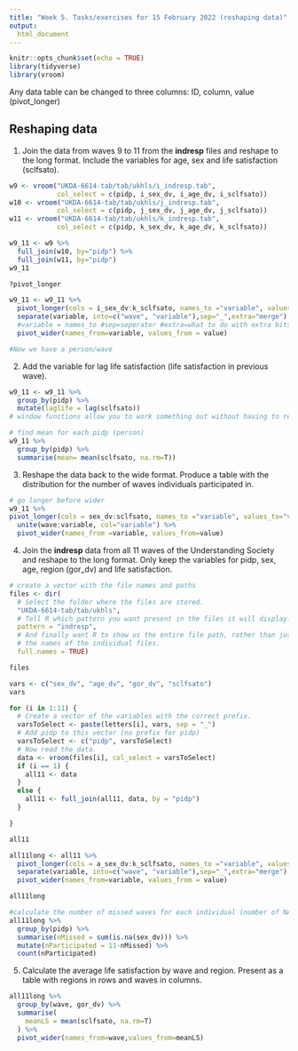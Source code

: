 ```yaml
---
title: "Week 5. Tasks/exercises for 15 February 2022 (reshaping data)"
output:
  html_document
---
```


```r
knitr::opts_chunk$set(echo = TRUE)
library(tidyverse)
library(vroom)
```

Any data table can be changed to three columns:
ID, column, value
(pivot_longer)

## Reshaping data

1. Join the data from waves 9 to 11 from the **indresp** files and reshape to the long format. Include the variables for age, sex and life satisfaction (sclfsato).


```r
w9 <- vroom("UKDA-6614-tab/tab/ukhls/i_indresp.tab",
            col_select = c(pidp, i_sex_dv, i_age_dv, i_sclfsato))
w10 <- vroom("UKDA-6614-tab/tab/ukhls/j_indresp.tab",
            col_select = c(pidp, j_sex_dv, j_age_dv, j_sclfsato))
w11 <- vroom("UKDA-6614-tab/tab/ukhls/k_indresp.tab",
            col_select = c(pidp, k_sex_dv, k_age_dv, k_sclfsato))

w9_11 <- w9 %>% 
  full_join(w10, by="pidp") %>%
  full_join(w11, by="pidp")
w9_11

?pivot_longer

w9_11 <- w9_11 %>%
  pivot_longer(cols = i_sex_dv:k_sclfsato, names_to ="variable", values_to="value") %>%
  separate(variable, into=c("wave", "variable"),sep="_",extra="merge") %>% #into = new col names,
  #variable = names_to #sep=seperator #extra=what to do with extra bits
  pivot_wider(names_from=variable, values_from = value)

#Now we have a person/wave
```

2. Add the variable for lag life satisfaction (life satisfaction in previous wave).

```r
w9_11 <- w9_11 %>%
  group_by(pidp) %>%
  mutate(laglife = lag(sclfsato)) 
# window functions allow you to work something out without having to reshape data

# find mean for each pidp (person)
w9_11 %>%
  group_by(pidp) %>%
  summarise(mean= mean(sclfsato, na.rm=T)) 
```


3. Reshape the data back to the wide format. Produce a table with the distribution for the number of waves individuals participated in.


```r

# go longer before wider
w9_11 %>%
pivot_longer(cols = sex_dv:sclfsato, names_to ="variable", values_to="value") %>%
  unite(wave:variable, col="variable") %>%
  pivot_wider(names_from =variable, values_from=value)

```

4. Join the **indresp** data from all 11 waves of the Understanding Society and reshape to the long format. Only keep the variables for pidp, sex, age, region (gor_dv) and life satisfaction.


```r
# create a vector with the file names and paths
files <- dir(
  # Select the folder where the files are stored.
  "UKDA-6614-tab/tab/ukhls",
  # Tell R which pattern you want present in the files it will display.
  pattern = "indresp",
  # And finally want R to show us the entire file path, rather than just
  # the names of the individual files.
  full.names = TRUE)

files

vars <- c("sex_dv", "age_dv", "gor_dv", "sclfsato")
vars

for (i in 1:11) {
  # Create a vector of the variables with the correct prefix.
  varsToSelect <- paste(letters[i], vars, sep = "_")
  # Add pidp to this vector (no prefix for pidp)
  varsToSelect <- c("pidp", varsToSelect)
  # Now read the data. 
  data <- vroom(files[i], col_select = varsToSelect)
  if (i == 1) {
    all11 <- data  
  }
  else {
    all11 <- full_join(all11, data, by = "pidp")
  }

} 

all11

all11long <- all11 %>%
  pivot_longer(cols = a_sex_dv:k_sclfsato, names_to ="variable", values_to="value") %>%
  separate(variable, into=c("wave", "variable"),sep="_",extra="merge") %>% 
  pivot_wider(names_from=variable, values_from = value)

all11long

#calculate the number of missed waves for each individual (number of NA characters for sex/age)
all11long %>%
  group_by(pidp) %>%
  summarise(nMissed = sum(is.na(sex_dv))) %>%
  mutate(nParticipated = 11-nMissed) %>%
  count(nParticipated)

```

5. Calculate the average life satisfaction by wave and region. Present as a table with regions in rows and waves in columns.

```r
all11long %>%
  group_by(wave, gor_dv) %>%
  summarise(
    meanLS = mean(sclfsato, na.rm=T)
  ) %>%
  pivot_wider(names_from=wave,values_from=meanLS)
```